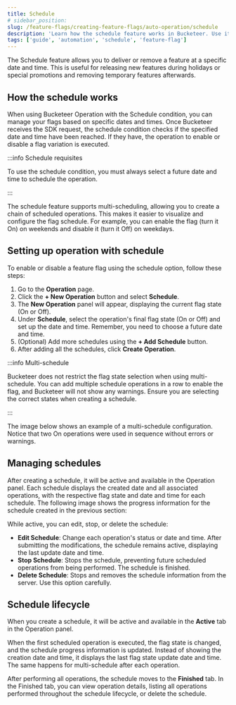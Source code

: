 ```yaml
---
title: Schedule
# sidebar_position:
slug: /feature-flags/creating-feature-flags/auto-operation/schedule
description: 'Learn how the schedule feature works in Bucketeer. Use it to release or remove a flag variation.'
tags: ['guide', 'automation', 'schedule', 'feature-flag']
---
```



The Schedule feature allows you to deliver or remove a feature at a specific date and time. This is useful for releasing new features during holidays or special promotions and removing temporary features afterwards.

## How the schedule works

When using Bucketeer Operation with the Schedule condition, you can manage your flags based on specific dates and times. Once Bucketeer receives the SDK request, the schedule condition checks if the specified date and time have been reached. If they have, the operation to enable or disable a flag variation is executed.

:::info Schedule requisites 

To use the schedule condition, you must always select a future date and time to schedule the operation.

:::

The schedule feature supports multi-scheduling, allowing you to create a chain of scheduled operations. This makes it easier to visualize and configure the flag schedule. For example, you can enable the flag (turn it On) on weekends and disable it (turn it Off) on weekdays.

## Setting up operation with schedule

To enable or disable a feature flag using the schedule option, follow these steps:

1. Go to the **Operation** page.
2. Click the **+ New Operation** button and select **Schedule**.
3. The **New Operation** panel will appear, displaying the current flag state (On or Off). 
4. Under **Schedule**, select the operation's final flag state (On or Off) and set up the date and time. Remember, you need to choose a future date and time.
5. (Optional) Add more schedules using the **+ Add Schedule** button. 
6. After adding all the schedules, click **Create Operation**. 

:::info Multi-schedule

Bucketeer does not restrict the flag state selection when using multi-schedule. You can add multiple schedule operations in a row to enable the flag, and Bucketeer will not show any warnings. Ensure you are selecting the correct states when creating a schedule.

:::

The image below shows an example of a multi-schedule configuration. Notice that two On operations were used in sequence without errors or warnings.

<CenteredImg
  imgURL="img/feature-flags/auto-ops-rules/schedule-condition-v5.png"
  alt="Create a schedule operation"
  wSize="400px"
  borderWidth="1px"
/>

## Managing schedules

After creating a schedule, it will be active and available in the Operation panel. Each schedule displays the created date and all associated operations, with the respective flag state and date and time for each schedule. The following image shows the progress information for the schedule created in the previous section:

<CenteredImg
  imgURL="img/feature-flags/auto-ops-rules/schedule-operation.png"
  alt="Schedule operation progress information"
  borderWidth="1px"
/>

While active, you can edit, stop, or delete the schedule:

- **Edit Schedule**: Change each operation's status or date and time. After submitting the modifications, the schedule remains active, displaying the last update date and time.
- **Stop Schedule**: Stops the schedule, preventing future scheduled operations from being performed. The schedule is finished.
- **Delete Schedule**: Stops and removes the schedule information from the server. Use this option carefully. 

## Schedule lifecycle

When you create a schedule, it will be active and available in the **Active** tab in the Operation panel.  

When the first scheduled operation is executed, the flag state is changed, and the schedule progress information is updated. Instead of showing the creation date and time, it displays the last flag state update date and time. The same happens for multi-schedule after each operation.  

<CenteredImg
  imgURL="img/feature-flags/auto-ops-rules/schedule-operation-3.png"
  alt="Schedule operation updated"
  borderWidth="1px"
/>

After performing all operations, the schedule moves to the **Finished** tab. In the Finished tab, you can view operation details, listing all operations performed throughout the schedule lifecycle, or delete the schedule. 

<CenteredImg
  imgURL="img/feature-flags/auto-ops-rules/schedule-operation-2.png"
  alt="Schedule operation finished"
  borderWidth="1px"
/>